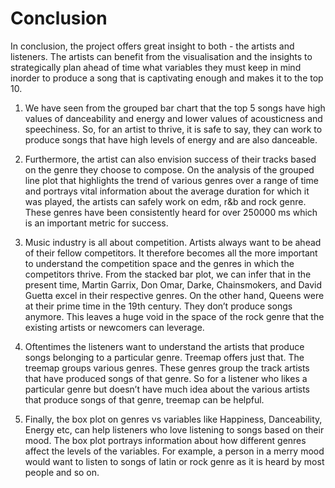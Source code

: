 # Conclusion

In conclusion, the project offers great insight to both - the artists and listeners. The artists can benefit from the visualisation and the insights to strategically plan ahead of time what variables they must keep in mind inorder to produce a song that is captivating enough and makes it to the top 10.


1. We have seen from the grouped bar chart that the top 5 songs have high values of danceability and energy and lower values of acousticness and speechiness. So, for an artist to thrive, it is safe to say, they can work to produce songs that have high levels of energy and are also danceable.

2. Furthermore, the artist can also envision success of their tracks based on the genre they choose to compose. On the analysis of the grouped line plot that highlights the trend of various genres over a range of time and portrays vital information about the average duration for which it was played, the artists can safely work on edm, r&b and rock genre. These genres have been consistently heard for over 250000 ms which is an important metric for success. 

3. Music industry is all about competition. Artists always want to be ahead of their fellow competitors. It therefore becomes all the more important to understand the competition space and the genres in which the competitors thrive. From the stacked bar plot, we can infer that in the present time, Martin Garrix, Don Omar, Darke, Chainsmokers, and  David Guetta excel in their respective genres. On the other hand, Queens were at their prime time in the 19th century. They don’t produce songs anymore. This leaves a huge void in the space of the rock genre that the existing artists or newcomers can leverage.
 
4. Oftentimes the listeners want to understand the artists that produce songs belonging to a particular genre. Treemap offers just that. The treemap groups various genres. These genres group the track artists that have produced songs of that genre. So for a listener who likes a particular genre but doesn’t have much idea about the various artists that produce songs of that genre, treemap can be helpful. 

5. Finally, the box plot on genres vs variables like Happiness, Danceability, Energy etc,  can help listeners who love listening to songs based on their mood. The box plot portrays information about how different genres affect the levels of the variables. For example, a person in a merry mood would want to listen to songs of latin or rock genre as it is heard by most people and so on.
